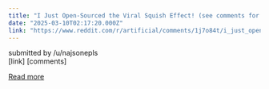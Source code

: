 ```yaml
---
title: "I Just Open-Sourced the Viral Squish Effect! (see comments for workflow & details)"
date: "2025-03-10T02:17:20.000Z"
link: "https://www.reddit.com/r/artificial/comments/1j7o84t/i_just_opensourced_the_viral_squish_effect_see/"
---
```


submitted by    /u/najsonepls  
 [link]   [comments]

[Read more](https://www.reddit.com/r/artificial/comments/1j7o84t/i_just_opensourced_the_viral_squish_effect_see/)
